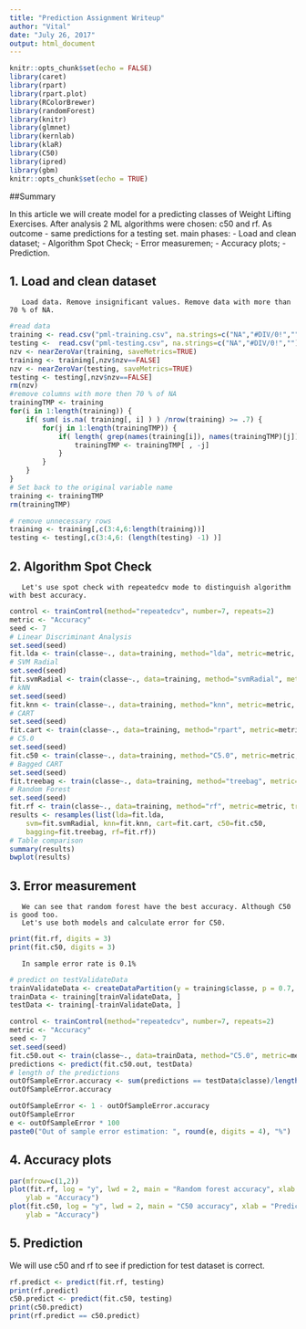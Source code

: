```yaml
---
title: "Prediction Assignment Writeup"
author: "Vital"
date: "July 26, 2017"
output: html_document
---
```


```r
knitr::opts_chunk$set(echo = FALSE)
library(caret)
library(rpart)
library(rpart.plot)
library(RColorBrewer)
library(randomForest)
library(knitr)
library(glmnet)
library(kernlab)
library(klaR)
library(C50)
library(ipred)
library(gbm)
knitr::opts_chunk$set(echo = TRUE)
```

##Summary

In this article we will create model for a predicting classes of Weight Lifting Exercises.
After analysis 2 ML algorithms were chosen: c50 and rf.
As outcome - same predictions for a testing set.
main phases:
- Load and clean dataset;
- Algorithm Spot Check;
- Error measuremen;
- Accuracy plots;
- Prediction.

## 1. Load and clean dataset

       Load data. Remove insignificant values. Remove data with more than 70 % of NA.

```r
#read data
training <- read.csv("pml-training.csv", na.strings=c("NA","#DIV/0!",""))
testing <-  read.csv("pml-testing.csv", na.strings=c("NA","#DIV/0!",""))
nzv <- nearZeroVar(training, saveMetrics=TRUE)
training <- training[,nzv$nzv==FALSE]
nzv <- nearZeroVar(testing, saveMetrics=TRUE)
testing <- testing[,nzv$nzv==FALSE]
rm(nzv)
#remove columns with more then 70 % of NA
trainingTMP <- training
for(i in 1:length(training)) {
    if( sum( is.na( training[, i] ) ) /nrow(training) >= .7) {
        for(j in 1:length(trainingTMP)) {
            if( length( grep(names(training[i]), names(trainingTMP)[j]) ) == 1)  {
                trainingTMP <- trainingTMP[ , -j]
            }   
        } 
    }
}
# Set back to the original variable name
training <- trainingTMP
rm(trainingTMP)

# remove unnecessary rows
training <- training[,c(3:4,6:length(training))]
testing <- testing[,c(3:4,6: (length(testing) -1) )]
```

## 2. Algorithm Spot Check 

       Let's use spot check with repeatedcv mode to distinguish algorithm with best accuracy.

```r

control <- trainControl(method="repeatedcv", number=7, repeats=2)
metric <- "Accuracy"
seed <- 7
# Linear Discriminant Analysis
set.seed(seed)
fit.lda <- train(classe~., data=training, method="lda", metric=metric, preProc=c("center", "scale"), trControl=control)
# SVM Radial
set.seed(seed)
fit.svmRadial <- train(classe~., data=training, method="svmRadial", metric=metric, preProc=c("center", "scale"), trControl=control, fit=FALSE)
# kNN
set.seed(seed)
fit.knn <- train(classe~., data=training, method="knn", metric=metric, preProc=c("center", "scale"), trControl=control)
# CART
set.seed(seed)
fit.cart <- train(classe~., data=training, method="rpart", metric=metric, trControl=control)
# C5.0
set.seed(seed)
fit.c50 <- train(classe~., data=training, method="C5.0", metric=metric, trControl=control)
# Bagged CART
set.seed(seed)
fit.treebag <- train(classe~., data=training, method="treebag", metric=metric, trControl=control)
# Random Forest
set.seed(seed)
fit.rf <- train(classe~., data=training, method="rf", metric=metric, trControl=control)
results <- resamples(list(lda=fit.lda,
	svm=fit.svmRadial, knn=fit.knn, cart=fit.cart, c50=fit.c50,
	bagging=fit.treebag, rf=fit.rf))
# Table comparison
summary(results)
bwplot(results)
```

## 3. Error measurement 

       We can see that random forest have the best accuracy. Although C50 is good too. 
       Let's use both models and calculate error for C50.

```r
print(fit.rf, digits = 3)
print(fit.c50, digits = 3)
```
       
       In sample error rate is 0.1%

```r
# predict on testValidateData
trainValidateData <- createDataPartition(y = training$classe, p = 0.7, list = FALSE)
trainData <- training[trainValidateData, ]
testData <- training[-trainValidateData, ]

control <- trainControl(method="repeatedcv", number=7, repeats=2)
metric <- "Accuracy"
seed <- 7
set.seed(seed)
fit.c50.out <- train(classe~., data=trainData, method="C5.0", metric=metric, trControl=control)
predictions <- predict(fit.c50.out, testData)
# length of the predictions
outOfSampleError.accuracy <- sum(predictions == testData$classe)/length(predictions)
outOfSampleError.accuracy

```
```r
outOfSampleError <- 1 - outOfSampleError.accuracy
outOfSampleError
e <- outOfSampleError * 100
paste0("Out of sample error estimation: ", round(e, digits = 4), "%")
```

## 4. Accuracy plots 

```r
par(mfrow=c(1,2))
plot(fit.rf, log = "y", lwd = 2, main = "Random forest accuracy", xlab = "Predictors", 
    ylab = "Accuracy")
plot(fit.c50, log = "y", lwd = 2, main = "C50 accuracy", xlab = "Predictors", 
    ylab = "Accuracy")
```

## 5. Prediction 

We will use c50 and rf to see if prediction for test dataset is correct.

```r
rf.predict <- predict(fit.rf, testing)
print(rf.predict)
c50.predict <- predict(fit.c50, testing)
print(c50.predict)
print(rf.predict == c50.predict)
```

